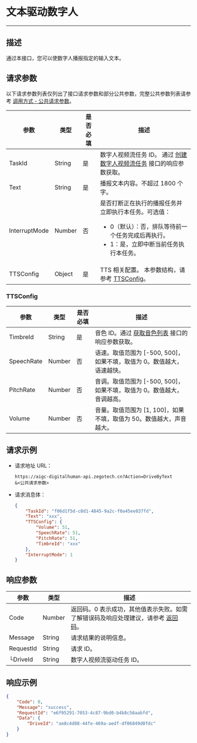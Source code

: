 # 文本驱动数字人

---

##  描述

通过本接口，您可以使数字人播报指定的输入文本。


<PostPrototype link="https://aigc-digitalhuman-api.zegotech.cn?Action=DriveByText" />

## 请求参数

以下请求参数列表仅列出了接口请求参数和部分公共参数，完整公共参数列表请参考 [调用方式 - 公共请求参数](./../accessing-server-apis.mdx#公共请求参数)。

| 参数               | 类型   | 是否必填 | 描述             |
|------------------|------|------|-------------------------|
| TaskId      | String | 是    | 数字人视频流任务 ID。 通过 [创建数字人视频流任务](./create-digital-human-stream-task.mdx) 接口的响应参数获取。    |
| Text      | String | 是    | 播报文本内容。不超过 1800 个字。    |
| InterruptMode      | Number | 否    | 是否打断正在执行的播报任务并立即执行本任务。可选值：<ul><li>0（默认）：否，排队等待前一个任务完成后再执行。</li><li>1：是，立即中断当前任务执行本任务。</li></ul> |
| TTSConfig  | Object | 是    | TTS 相关配置。 本参数结构，请参考 [TTSConfig](#ttsconfig)。           |

### TTSConfig
| 参数               | 类型   | 是否必填 | 描述             |
| ----------------|------|------|-------------------------|
| TimbreId | String | 是    | 音色 ID。通过 [获取音色列表](./../digital-human-management/get-timbre-list.mdx) 接口的响应参数获取。 |
| SpeechRate | Number | 否    | 语速。取值范围为 [-500, 500]，如果不填，取值为 0。数值越大，语速越快。 |
| PitchRate | Number | 否 | 音调。取值范围为 [-500, 500]，如果不填，取值为 0。数值越大，音调越高。 |
| Volume | Number | 否 | 音量。取值范围为 [1, 100]，如果不填，取值为 50。数值越大，声音越大。 |

## 请求示例

- 请求地址 URL：

    ```https
    https://aigc-digitalhuman-api.zegotech.cn?Action=DriveByText
    &<公共请求参数>
    ```

- 请求消息体：

    ```json
    {
        "TaskId": "f06d1f5d-c0d1-4845-9a2c-f0a45ee037fd",
        "Text": "xxx",
        "TTSConfig": {
            "Volume": 51,
            "SpeechRate": 51,
            "PitchRate": 51,
            "TimbreId": "xxx"
        },
        "InterruptMode": 1
    }
    ```

## 响应参数

| 参数 | 类型 | 描述 |
|------|------|------|
| Code | Number | 返回码。0 表示成功，其他值表示失败。如需了解错误码及响应处理建议，请参考 [返回码](./../return-codes.mdx)。 |
| Message | String | 请求结果的说明信息。 |
| RequestId | String | 请求 ID。 |
| └DriveId      | String       | 数字人视频流驱动任务 ID。 |

## 响应示例

```json
{
    "Code": 0,
    "Message": "success",
    "RequestId": "e6f95291-7053-4c87-9bd0-b4b8c56aabfd",
    "Data": {
        "DriveId": "ae8c4d88-44fe-469a-aedf-df06849d0fdc"
    }
}
```